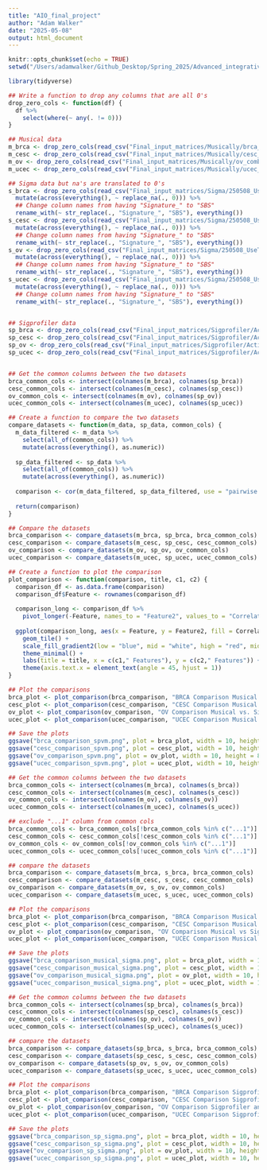 ```yaml
---
title: "AIO_final_project"
author: "Adam Walker"
date: "2025-05-08"
output: html_document
---
```


```r
knitr::opts_chunk$set(echo = TRUE)
setwd("/Users/adamwalker/Github_Desktop/Spring_2025/Advanced_integrative_omics")

```

```r

library(tidyverse)

```

```r

## Write a function to drop any columns that are all 0's
drop_zero_cols <- function(df) {
  df %>%
    select(where(~ any(. != 0)))
}

## Musical data
m_brca <- drop_zero_cols(read_csv("Final_input_matrices/Musically/brca_combined_H.csv"))
m_cesc <- drop_zero_cols(read_csv("Final_input_matrices/Musically/cesc_combined_H.csv"))
m_ov <- drop_zero_cols(read_csv("Final_input_matrices/Musically/ov_combined_H.csv"))
m_ucec <- drop_zero_cols(read_csv("Final_input_matrices/Musically/ucec_combined_H.csv"))

## Sigma data but na's are translated to 0's
s_brca <- drop_zero_cols(read_csv("Final_input_matrices/Sigma/250508_UseThis_SigMATCGA-BRCA.csv")) %>%
  mutate(across(everything(), ~ replace_na(., 0))) %>%
  ## Change column names from having "Signature_" to "SBS"
  rename_with(~ str_replace(., "Signature_", "SBS"), everything())
s_cesc <- drop_zero_cols(read_csv("Final_input_matrices/Sigma/250508_UseThis_SigMATCGA-CESC.csv")) %>%
  mutate(across(everything(), ~ replace_na(., 0))) %>%
  ## Change column names from having "Signature_" to "SBS"
  rename_with(~ str_replace(., "Signature_", "SBS"), everything())
s_ov <- drop_zero_cols(read_csv("Final_input_matrices/Sigma/250508_UseThis_SigMATCGA-OV.csv")) %>%
  mutate(across(everything(), ~ replace_na(., 0))) %>%
  ## Change column names from having "Signature_" to "SBS"
  rename_with(~ str_replace(., "Signature_", "SBS"), everything())
s_ucec <- drop_zero_cols(read_csv("Final_input_matrices/Sigma/250508_UseThis_SigMATCGA-UCEC.csv")) %>%
  mutate(across(everything(), ~ replace_na(., 0))) %>%
  ## Change column names from having "Signature_" to "SBS"
  rename_with(~ str_replace(., "Signature_", "SBS"), everything())


## Sigprofiler data
sp_brca <- drop_zero_cols(read_csv("Final_input_matrices/Sigprofiler/Activities_brca.csv"))
sp_cesc <- drop_zero_cols(read_csv("Final_input_matrices/Sigprofiler/Activities_cesc.csv"))
sp_ov <- drop_zero_cols(read_csv("Final_input_matrices/Sigprofiler/Activities_ov.csv"))
sp_ucec <- drop_zero_cols(read_csv("Final_input_matrices/Sigprofiler/Activities_ucec.csv"))



```

```r

## Get the common columns between the two datasets
brca_common_cols <- intersect(colnames(m_brca), colnames(sp_brca))
cesc_common_cols <- intersect(colnames(m_cesc), colnames(sp_cesc))
ov_common_cols <- intersect(colnames(m_ov), colnames(sp_ov))
ucec_common_cols <- intersect(colnames(m_ucec), colnames(sp_ucec))

## Create a function to compare the two datasets
compare_datasets <- function(m_data, sp_data, common_cols) {
  m_data_filtered <- m_data %>%
    select(all_of(common_cols)) %>%
    mutate(across(everything(), as.numeric))
  
  sp_data_filtered <- sp_data %>%
    select(all_of(common_cols)) %>%
    mutate(across(everything(), as.numeric))
  
  comparison <- cor(m_data_filtered, sp_data_filtered, use = "pairwise.complete.obs")
  
  return(comparison)
}

## Compare the datasets
brca_comparison <- compare_datasets(m_brca, sp_brca, brca_common_cols)
cesc_comparison <- compare_datasets(m_cesc, sp_cesc, cesc_common_cols)
ov_comparison <- compare_datasets(m_ov, sp_ov, ov_common_cols)
ucec_comparison <- compare_datasets(m_ucec, sp_ucec, ucec_common_cols)

## Create a function to plot the comparison
plot_comparison <- function(comparison, title, c1, c2) {
  comparison_df <- as.data.frame(comparison)
  comparison_df$Feature <- rownames(comparison_df)
  
  comparison_long <- comparison_df %>%
    pivot_longer(-Feature, names_to = "Feature2", values_to = "Correlation")
  
  ggplot(comparison_long, aes(x = Feature, y = Feature2, fill = Correlation)) +
    geom_tile() +
    scale_fill_gradient2(low = "blue", mid = "white", high = "red", midpoint = 0) +
    theme_minimal() +
    labs(title = title, x = c(c1," Features"), y = c(c2," Features")) +
    theme(axis.text.x = element_text(angle = 45, hjust = 1))
}

## Plot the comparisons
brca_plot <- plot_comparison(brca_comparison, "BRCA Comparison Musical vs. Sigprofiler", "Musical", "Sigprofiler")
cesc_plot <- plot_comparison(cesc_comparison, "CESC Comparison Musical vs. Sigprofiler", "Musical", "Sigprofiler")
ov_plot <- plot_comparison(ov_comparison, "OV Comparison Musical vs. Sigprofiler", "Musical", "Sigprofiler")
ucec_plot <- plot_comparison(ucec_comparison, "UCEC Comparison Musical vs. Sigprofiler", "Musical", "Sigprofiler")

## Save the plots
ggsave("brca_comparison_spvm.png", plot = brca_plot, width = 10, height = 8)
ggsave("cesc_comparison_spvm.png", plot = cesc_plot, width = 10, height = 8)
ggsave("ov_comparison_spvm.png", plot = ov_plot, width = 10, height = 8)
ggsave("ucec_comparison_spvm.png", plot = ucec_plot, width = 10, height = 8)
```

```r

## Get the common columns between the two datasets
brca_common_cols <- intersect(colnames(m_brca), colnames(s_brca))
cesc_common_cols <- intersect(colnames(m_cesc), colnames(s_cesc))
ov_common_cols <- intersect(colnames(m_ov), colnames(s_ov))
ucec_common_cols <- intersect(colnames(m_ucec), colnames(s_ucec))

## exclude "...1" column from common cols
brca_common_cols <- brca_common_cols[!brca_common_cols %in% c("...1")]
cesc_common_cols <- cesc_common_cols[!cesc_common_cols %in% c("...1")]
ov_common_cols <- ov_common_cols[!ov_common_cols %in% c("...1")]
ucec_common_cols <- ucec_common_cols[!ucec_common_cols %in% c("...1")]

## compare the datasets
brca_comparison <- compare_datasets(m_brca, s_brca, brca_common_cols)
cesc_comparison <- compare_datasets(m_cesc, s_cesc, cesc_common_cols)
ov_comparison <- compare_datasets(m_ov, s_ov, ov_common_cols)
ucec_comparison <- compare_datasets(m_ucec, s_ucec, ucec_common_cols)

## Plot the comparisons
brca_plot <- plot_comparison(brca_comparison, "BRCA Comparison Musical vs Sigma", "Musical", "Sigma")
cesc_plot <- plot_comparison(cesc_comparison, "CESC Comparison Musical vs Sigma", "Musical", "Sigma")
ov_plot <- plot_comparison(ov_comparison, "OV Comparison Musical vs Sigma", "Musical", "Sigma")
ucec_plot <- plot_comparison(ucec_comparison, "UCEC Comparison Musical vs Sigma", "Musical", "Sigma")

## Save the plots
ggsave("brca_comparison_musical_sigma.png", plot = brca_plot, width = 10, height = 8)
ggsave("cesc_comparison_musical_sigma.png", plot = cesc_plot, width = 10, height = 8)
ggsave("ov_comparison_musical_sigma.png", plot = ov_plot, width = 10, height = 8)
ggsave("ucec_comparison_musical_sigma.png", plot = ucec_plot, width = 10, height = 8)
```

```r
## Get the common columns between the two datasets
brca_common_cols <- intersect(colnames(sp_brca), colnames(s_brca))
cesc_common_cols <- intersect(colnames(sp_cesc), colnames(s_cesc))
ov_common_cols <- intersect(colnames(sp_ov), colnames(s_ov))
ucec_common_cols <- intersect(colnames(sp_ucec), colnames(s_ucec))

## compare the datasets
brca_comparison <- compare_datasets(sp_brca, s_brca, brca_common_cols)
cesc_comparison <- compare_datasets(sp_cesc, s_cesc, cesc_common_cols)
ov_comparison <- compare_datasets(sp_ov, s_ov, ov_common_cols)
ucec_comparison <- compare_datasets(sp_ucec, s_ucec, ucec_common_cols)

## Plot the comparisons
brca_plot <- plot_comparison(brca_comparison, "BRCA Comparison Sigprofiler and Sigma", "Sigprofiler", "Sigma")
cesc_plot <- plot_comparison(cesc_comparison, "CESC Comparison Sigprofiler and Sigma", "Sigprofiler", "Sigma")
ov_plot <- plot_comparison(ov_comparison, "OV Comparison Sigprofiler and Sigma", "Sigprofiler", "Sigma")
ucec_plot <- plot_comparison(ucec_comparison, "UCEC Comparison Sigprofiler and Sigma", "Sigprofiler", "Sigma")

## Save the plots
ggsave("brca_comparison_sp_sigma.png", plot = brca_plot, width = 10, height = 8)
ggsave("cesc_comparison_sp_sigma.png", plot = cesc_plot, width = 10, height = 8)
ggsave("ov_comparison_sp_sigma.png", plot = ov_plot, width = 10, height = 8)
ggsave("ucec_comparison_sp_sigma.png", plot = ucec_plot, width = 10, height = 8)

```




